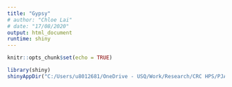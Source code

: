 ```yaml
---
title: "Gypsy"
# author: "Chloe Lai"
# date: "17/08/2020"
output: html_document
runtime: shiny
---
```


```r
knitr::opts_chunk$set(echo = TRUE)
```



```r
library(shiny)
shinyAppDir("C:/Users/u8012681/OneDrive - USQ/Work/Research/CRC HPS/PJA4.3.002/ProjectWork/Modelling/Sodicity/SoilNa/GypsyApp0/")
```


